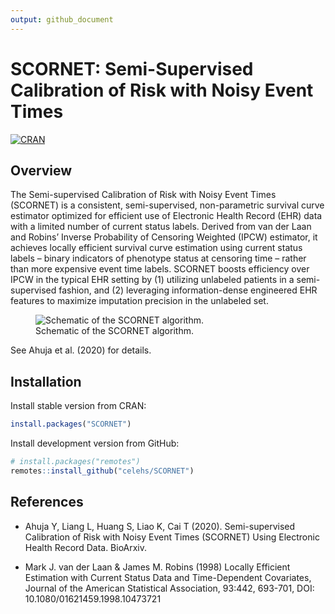 ```yaml
---
output: github_document
---
```


# SCORNET: Semi-Supervised Calibration of Risk with Noisy Event Times

[![CRAN](https://www.r-pkg.org/badges/version/SCORNET)](https://CRAN.R-project.org/package=SCORNET)

## Overview

The Semi-supervised Calibration of Risk with Noisy Event Times (SCORNET) is a consistent, semi-supervised, non-parametric survival curve estimator optimized for efficient use of Electronic Health Record (EHR) data with a limited number of current status labels. Derived from van der Laan and Robins' Inverse Probability of Censoring Weighted (IPCW) estimator, it achieves locally efficient survival curve estimation using current status labels -- binary indicators of phenotype status at censoring time -- rather than more expensive event time labels. SCORNET boosts efficiency over IPCW in the typical EHR setting by (1) utilizing unlabeled patients in a semi-supervised fashion, and (2) leveraging information-dense engineered EHR features to maximize imputation precision in the unlabeled set.

![Schematic of the SCORNET algorithm.](https://github.com/celehs/SCORNET/blob/master/img/scornet_flowchart.png?raw=true)

See Ahuja et al. (2020) for details.

## Installation

Install stable version from CRAN:

```r
install.packages("SCORNET")
```

Install development version from GitHub:

```r
# install.packages("remotes")
remotes::install_github("celehs/SCORNET")
```

## References

- Ahuja Y, Liang L, Huang S, Liao K, Cai T (2020). Semi-supervised Calibration of Risk with Noisy Event Times (SCORNET) Using Electronic Health Record Data. BioArxiv.

- Mark J. van der Laan & James M. Robins (1998) Locally Efficient Estimation with Current Status Data and Time-Dependent Covariates, Journal of the American Statistical Association, 93:442, 693-701, DOI: 10.1080/01621459.1998.10473721
